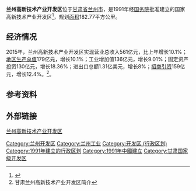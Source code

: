 '''兰州高新技术产业开发区'''位于[[甘肃省|甘肃省]][[兰州市|兰州市]]，是1991年经[[中华人民共和国国务院|国务院]]批准建立的国家高新技术产业开发区<ref>{{cite web |url=http://park.chinahightech.com/hightech/html/105/hightech.html |title=兰州高新区 |accessdate=2016-05-15 |publisher=高新网 |archive-date=2017-01-05 |archive-url=https://web.archive.org/web/20170105235338/http://park.chinahightech.com/hightech/html/105/hightech.html |dead-url=yes }}</ref>，规划[[面积|面积]]182.77平方公里。

== 经济情况 ==
2015年，兰州高新技术产业开发区实现营业总收入561亿元，比上年增长10.1%；[[地区生产总值|地区生产总值]]179亿元，增长10.1%；工业增加值136亿元，增长9.01%；固定资产投资130亿元，增长18.36%；进出口总额1.31亿美元，增长8%；[[招商引资|招商引资]]159亿元，增长12.4%。<ref>甘肃兰州高新技术产业开发区简介</ref>。

== 参考资料 ==
{{reflist}}

== 外部链接 ==
[https://web.archive.org/web/20160401130658/http://www.lzhtp.gov.cn/ 兰州高新技术产业开发区]

{{国家级高新技术产业开发区}}
[[Category:兰州开发区|Category:兰州开发区]]
[[Category:兰州工业|Category:兰州工业]]
[[Category:开发区_(行政区划)|Category:开发区 (行政区划)]]
[[Category:1991年建立的行政区划|Category:1991年建立的行政区划]]
[[Category:1991年中國建立|Category:1991年中國建立]]
[[Category:甘肃国家级开发区|Category:甘肃国家级开发区]]